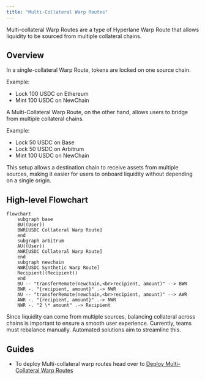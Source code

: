 ```yaml
---
title: "Multi-Collateral Warp Routes"
---
```


Multi-collateral Warp Routes are a type of Hyperlane Warp Route that allows liquidity to be sourced from multiple collateral chains.

## Overview

In a single-collateral Warp Route, tokens are locked on one source chain.

Example:

- Lock 100 USDC on Ethereum
- Mint 100 USDC on NewChain

A Multi-Collateral Warp Route, on the other hand, allows users to bridge from multiple collateral chains.

Example:

- Lock 50 USDC on Base
- Lock 50 USDC on Arbitrum
- Mint 100 USDC on NewChain

This setup allows a destination chain to receive assets from multiple sources, making it easier for users to onboard liquidity without depending on a single origin.

## High-level Flowchart

```mermaid
flowchart
    subgraph base
    BU((User))
    BWR[USDC Collateral Warp Route]
    end
    subgraph arbitrum
    AU((User))
    AWR[USDC Collateral Warp Route]
    end
    subgraph newchain
    NWR[USDC Synthetic Warp Route]
    Recipient((Recipient))
    end
    BU -- "transferRemote(newchain,<br>recipient, amount)" --> BWR
    BWR -. "{recipient, amount}" .-> NWR
    AU -- "transferRemote(newchain,<br>recipient, amount)" --> AWR
    AWR -. "{recipient, amount}" .-> NWR
    NWR -. "2 \* amount" .-> Recipient
```

<Warning>
  Since liquidity can come from multiple sources, balancing collateral across
  chains is important to ensure a smooth user experience. Currently, teams must
  rebalance manually. Automated solutions aim to streamline this.
</Warning>

## Guides

- To deploy Multi-collateral warp routes head over to [Deploy Multi-Collateral Warp Routes](/docs/guides/warp-routes/evm/deploy-multi-collateral-warp-routes)
